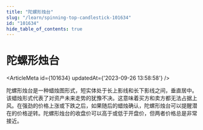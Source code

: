 ```yaml
---
title: "陀螺形烛台"
slug: "/learn/spinning-top-candlestick-101634"
id: "101634"
hide_table_of_contents: true
---
```



# 陀螺形烛台

<ArticleMeta id={101634} updatedAt={'2023-09-26 13:58:58'} />
<div className='border-solid border-b border-t-0 my-4 border-[var(--ifm-color-gray-300)]' />

陀螺形烛台是一种蜡烛图形式，短实体处于长上影线和长下影线之间，垂直居中。该蜡烛形式代表了对资产未来走势的犹豫不决。这意味着买方和卖方都无法占据上风。在强劲的价格上涨或下跌之后，如果随后的蜡烛确认，陀螺形烛台可以提醒潜在的价格逆转。陀螺形烛台的收盘价可以高于或低于开盘价，但两者价格总是非常接近。
